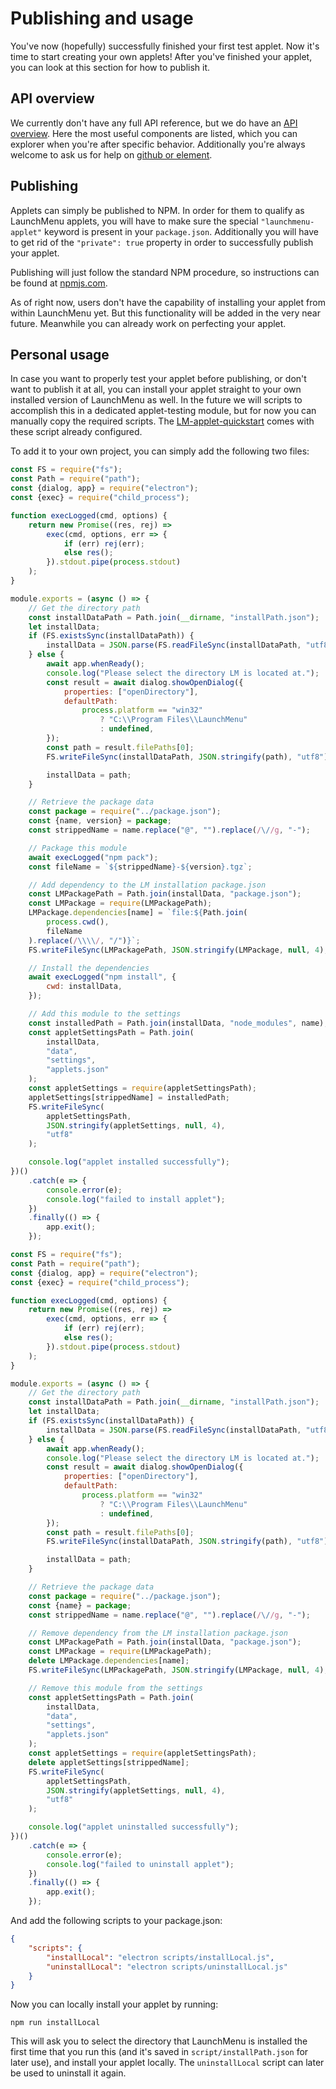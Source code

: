 # Publishing and usage

You've now (hopefully) successfully finished your first test applet. Now it's time to start creating your own applets! After you've finished your applet, you can look at this section for how to publish it.

## API overview

We currently don't have any full API reference, but we do have an [API overview](/docs/API-overview). Here the most useful components are listed, which you can explorer when you're after specific behavior. Additionally you're always welcome to ask us for help on [github or element]().

## Publishing

Applets can simply be published to NPM. In order for them to qualify as LaunchMenu applets, you will have to make sure the special `"launchmenu-applet"` keyword is present in your `package.json`. Additionally you will have to get rid of the `"private": true` property in order to successfully publish your applet.

Publishing will just follow the standard NPM procedure, so instructions can be found at [npmjs.com](https://docs.npmjs.com/creating-and-publishing-unscoped-public-packages).

As of right now, users don't have the capability of installing your applet from within LaunchMenu yet. But this functionality will be added in the very near future. Meanwhile you can already work on perfecting your applet.

## Personal usage

In case you want to properly test your applet before publishing, or don't want to publish it at all, you can install your applet straight to your own installed version of LaunchMenu as well. In the future we will scripts to accomplish this in a dedicated applet-testing module, but for now you can manually copy the required scripts. The [LM-applet-quickstart](https://github.com/LaunchMenu/LM-applet-quickstart) comes with these script already configured.

To add it to your own project, you can simply add the following two files:

```js title=scripts/installLocal.js spoiler
const FS = require("fs");
const Path = require("path");
const {dialog, app} = require("electron");
const {exec} = require("child_process");

function execLogged(cmd, options) {
    return new Promise((res, rej) =>
        exec(cmd, options, err => {
            if (err) rej(err);
            else res();
        }).stdout.pipe(process.stdout)
    );
}

module.exports = (async () => {
    // Get the directory path
    const installDataPath = Path.join(__dirname, "installPath.json");
    let installData;
    if (FS.existsSync(installDataPath)) {
        installData = JSON.parse(FS.readFileSync(installDataPath, "utf8"));
    } else {
        await app.whenReady();
        console.log("Please select the directory LM is located at.");
        const result = await dialog.showOpenDialog({
            properties: ["openDirectory"],
            defaultPath:
                process.platform == "win32"
                    ? "C:\\Program Files\\LaunchMenu"
                    : undefined,
        });
        const path = result.filePaths[0];
        FS.writeFileSync(installDataPath, JSON.stringify(path), "utf8");

        installData = path;
    }

    // Retrieve the package data
    const package = require("../package.json");
    const {name, version} = package;
    const strippedName = name.replace("@", "").replace(/\//g, "-");

    // Package this module
    await execLogged("npm pack");
    const fileName = `${strippedName}-${version}.tgz`;

    // Add dependency to the LM installation package.json
    const LMPackagePath = Path.join(installData, "package.json");
    const LMPackage = require(LMPackagePath);
    LMPackage.dependencies[name] = `file:${Path.join(
        process.cwd(),
        fileName
    ).replace(/\\\\/, "/")}`;
    FS.writeFileSync(LMPackagePath, JSON.stringify(LMPackage, null, 4), "utf8");

    // Install the dependencies
    await execLogged("npm install", {
        cwd: installData,
    });

    // Add this module to the settings
    const installedPath = Path.join(installData, "node_modules", name);
    const appletSettingsPath = Path.join(
        installData,
        "data",
        "settings",
        "applets.json"
    );
    const appletSettings = require(appletSettingsPath);
    appletSettings[strippedName] = installedPath;
    FS.writeFileSync(
        appletSettingsPath,
        JSON.stringify(appletSettings, null, 4),
        "utf8"
    );

    console.log("applet installed successfully");
})()
    .catch(e => {
        console.error(e);
        console.log("failed to install applet");
    })
    .finally(() => {
        app.exit();
    });
```

```js title=scripts/uninstallLocal.js spoiler
const FS = require("fs");
const Path = require("path");
const {dialog, app} = require("electron");
const {exec} = require("child_process");

function execLogged(cmd, options) {
    return new Promise((res, rej) =>
        exec(cmd, options, err => {
            if (err) rej(err);
            else res();
        }).stdout.pipe(process.stdout)
    );
}

module.exports = (async () => {
    // Get the directory path
    const installDataPath = Path.join(__dirname, "installPath.json");
    let installData;
    if (FS.existsSync(installDataPath)) {
        installData = JSON.parse(FS.readFileSync(installDataPath, "utf8"));
    } else {
        await app.whenReady();
        console.log("Please select the directory LM is located at.");
        const result = await dialog.showOpenDialog({
            properties: ["openDirectory"],
            defaultPath:
                process.platform == "win32"
                    ? "C:\\Program Files\\LaunchMenu"
                    : undefined,
        });
        const path = result.filePaths[0];
        FS.writeFileSync(installDataPath, JSON.stringify(path), "utf8");

        installData = path;
    }

    // Retrieve the package data
    const package = require("../package.json");
    const {name} = package;
    const strippedName = name.replace("@", "").replace(/\//g, "-");

    // Remove dependency from the LM installation package.json
    const LMPackagePath = Path.join(installData, "package.json");
    const LMPackage = require(LMPackagePath);
    delete LMPackage.dependencies[name];
    FS.writeFileSync(LMPackagePath, JSON.stringify(LMPackage, null, 4), "utf8");

    // Remove this module from the settings
    const appletSettingsPath = Path.join(
        installData,
        "data",
        "settings",
        "applets.json"
    );
    const appletSettings = require(appletSettingsPath);
    delete appletSettings[strippedName];
    FS.writeFileSync(
        appletSettingsPath,
        JSON.stringify(appletSettings, null, 4),
        "utf8"
    );

    console.log("applet uninstalled successfully");
})()
    .catch(e => {
        console.error(e);
        console.log("failed to uninstall applet");
    })
    .finally(() => {
        app.exit();
    });
```

And add the following scripts to your package.json:

```json package.json
{
    "scripts": {
        "installLocal": "electron scripts/installLocal.js",
        "uninstallLocal": "electron scripts/uninstallLocal.js"
    }
}
```

Now you can locally install your applet by running:

```
npm run installLocal
```

This will ask you to select the directory that LaunchMenu is installed the first time that you run this (and it's saved in `script/installPath.json` for later use), and install your applet locally. The `uninstallLocal` script can later be used to uninstall it again.

<GuideNav prev="Guide/8.-Actions" />
